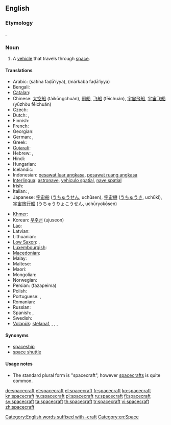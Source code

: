 ==English==

===Etymology===
{{compound|space|craft}}.

===Noun===
{{en-noun|spacecraft|pl2=spacecrafts}}

# A [[vehicle]] that travels through [[space]].

====Translations====
{{trans-top|vehicle that travels through space}}
* Arabic: {{Arab|[[سفينة فضائية]]}} (safína faḍā’íyya), {{Arab|[[مركبة فضائية]]}} (márkaba faḍāʼíyya)
* Bengali: {{t|bn|কাশযান|sc=Beng|xs=Bengali}}
* [[Catalan]]: {{t|ca|nau espacial}}
* Chinese: [[太空船]] (tàikōngchuán), [[飛船]], [[飞船]] (fēichuán), [[宇宙飛船]], [[宇宙飞船]] (yǔzhòu fēichuán)
* Czech: {{t|cs|kosmická loď|f}}
* Dutch: {{t+|nl|ruimtetuig|n}}, {{t-|nl|ruimtevaartuig}}
* Finnish: {{t+|fi|avaruusalus}}
* French: {{t+|fr|vaisseau spatial|m}}
* Georgian: {{t|ka|კოსმოსური ხომალდი|sc=Geor|xs=Georgian}}
* German: {{t|de|Raumfahrzeug}}, {{t+|de|Raumschiff}}
* Greek: {{t+|el|διαστημόπλοιο|n|tr=diastimóploio}}
* [[Gujarati]]: {{t|gu|અંતરિક્ષયાન|sc=Gujr|xs=Gujarati}}
* Hebrew: {{t|he|חללית}}, {{t|he|ספינת-חלל}}
* Hindi: {{t|hi|अंतरिक्ष यान|xs=Hindi}}
* Hungarian: {{t|hu|űreszköz}}
* Icelandic: {{t|is|geimfar}}
* Indonesian: [[pesawat luar angkasa]], [[pesawat ruang angkasa]]
* [[Interlingua]]: [[astronave]], [[vehiculo spatial]], [[nave spatial]]
* Irish: {{t|ga|spásárthach|xs=Irish}}
* Italian: {{t|it|nave spaziale}}, {{t-|it|astronave}}
* Japanese: [[宇宙船]] ([[うちゅうせん]], uchūsen), [[宇宙機]] ([[うちゅうき]], uchūki), [[宇宙旅行船]] (うちゅうりょこうせん, uchūryokōsen)
{{trans-mid}}
* [[Khmer]]: {{t|km|តារាយាន|tr=taaraa yien|sc=Khmr}}
* Korean: [[우주선]] (ujuseon)
* [[Lao]]: {{t+|lo|ຍານອາວະກາດ|sc=Laoo|xs=Lao}}
* Latvian: {{t|lv|kosmosa kuģis|xs=Latvian}}
* Lithuanian: {{t|lt|erdvėlaivis|xs=Lithuanian}}
* [[Low Saxon]]: {{t|nds|Ruumschipp|n}}, {{t|nds|Ruumfohrtüüg|n}}
* [[Luxembourgish]]: {{t|lb|Raumschëff|xs=Luxembourgish}}
* [[Macedonian]]: {{t|mk|вселенски брод|m|tr=vsélenski brod}}
* Malay: {{t|ms|kapal angkasa lepas|xs=Malay}}
* Maltese: {{t|mt|vettura spazjali |xs=Maltese}}
* Maori: {{t|mi|waka ātea|xs=Maori}}
* Mongolian: {{t|mn|сансрын хөлөг |sc=Cyrl|xs=Mongolian}}
* Norwegian: {{t|no|romskip}}
* Persian: {{fa-Arab|[[فضاپیما]]}} (fazapeima)
* Polish: {{t|pl|statek kosmiczny}}
* Portuguese: {{t-|pt|nave espacial}}, {{t-|pt|astronave}}
* Romanian: {{t|ro| navă cosmică}}
* Russian: {{t+|ru|космический корабль|m|tr=kosmíčeskij korábl’}}
* Spanish: {{t-|es|nave espacial}}, {{t+|es|astronave}}
* Swedish: {{t|sv|rymdfarkost|c}}
* [[Volapük]]: [[stelanaf]], {{t|vo|levalanaf}}, {{t|vo|lespadanaf}}, {{t|vo|kosmonaf}}, {{t|vo|sinaf}}
{{trans-bottom}}

====Synonyms====
* [[spaceship]]
* [[space shuttle]]

====Usage notes====
* The standard plural form is "spacecraft", however [[spacecrafts]] is quite common.

[[Category:English words suffixed with -craft]]
[[Category:en:Space]]

[[de:spacecraft]]
[[et:spacecraft]]
[[el:spacecraft]]
[[fr:spacecraft]]
[[ko:spacecraft]]
[[kn:spacecraft]]
[[hu:spacecraft]]
[[pl:spacecraft]]
[[ru:spacecraft]]
[[fi:spacecraft]]
[[sv:spacecraft]]
[[ta:spacecraft]]
[[th:spacecraft]]
[[tr:spacecraft]]
[[vi:spacecraft]]
[[zh:spacecraft]]